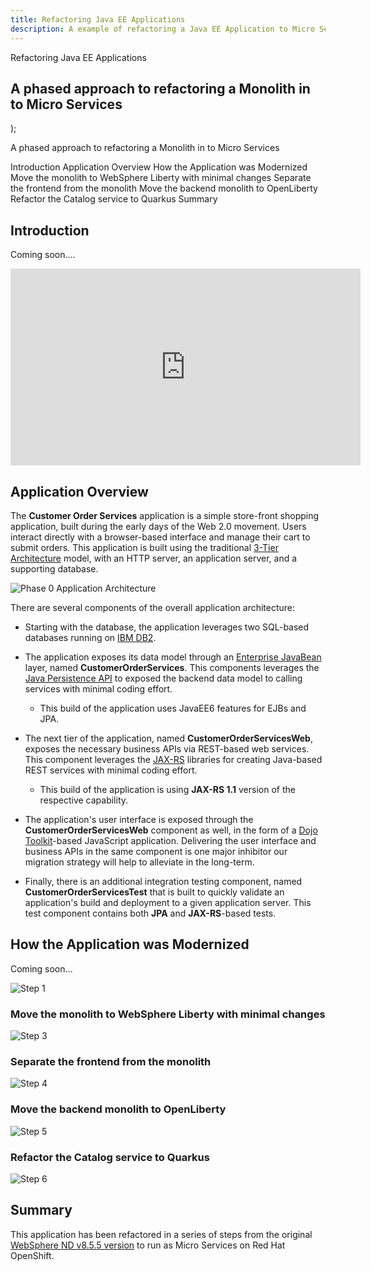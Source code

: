 ```yaml
---
title: Refactoring Java EE Applications
description: A example of refactoring a Java EE Application to Micro Services
---
```


  <span>
Refactoring Java EE Applications<br/> <h2>A phased approach to refactoring a Monolith in to Micro Services</h2>
  </span>
);

<PageDescription>

A phased approach to refactoring a Monolith in to Micro Services

</PageDescription>

<AnchorLinks small>
  <AnchorLink>Introduction</AnchorLink>
  <AnchorLink>Application Overview </AnchorLink>
  <AnchorLink>How the Application was Modernized</AnchorLink>
  <AnchorLink>Move the monolith to WebSphere Liberty with minimal changes</AnchorLink>
  <AnchorLink>Separate the frontend from the monolith</AnchorLink>
  <AnchorLink>Move the backend monolith to OpenLiberty</AnchorLink>
  <AnchorLink>Refactor the Catalog service to Quarkus</AnchorLink>
  <AnchorLink>Summary</AnchorLink>
</AnchorLinks>


## Introduction
Coming soon.... 

<iframe width="560" height="315" src="https://www.youtube.com/embed/lw95LLqa37g" frameborder="0" allow="accelerometer; autoplay; clipboard-write; encrypted-media; gyroscope; picture-in-picture" allowfullscreen></iframe>

## Application Overview
The **Customer Order Services** application is a simple store-front shopping application, built during the early days of the Web 2.0 movement. Users interact directly with a browser-based interface and manage their cart to submit orders.  This application is built using the traditional [3-Tier Architecture](http://www.tonymarston.net/php-mysql/3-tier-architecture.html) model, with an HTTP server, an application server, and a supporting database.

![Phase 0 Application Architecture](https://github.com/ibm-cloud-architecture/refarch-jee/raw/master/static/imgs/apparch-pc-phase0-customerorderservices.png)

There are several components of the overall application architecture:
- Starting with the database, the application leverages two SQL-based databases running on [IBM DB2](https://www.ibm.com/analytics/us/en/technology/db2/).

- The application exposes its data model through an [Enterprise JavaBean](https://en.wikipedia.org/wiki/Enterprise_JavaBeans) layer, named **CustomerOrderServices**.  This components leverages the [Java Persistence API](https://en.wikibooks.org/wiki/Java_Persistence/What_is_JPA%3F) to exposed the backend data model to calling services with minimal coding effort.
  - This build of the application uses JavaEE6 features for EJBs and JPA.
- The next tier of the application, named **CustomerOrderServicesWeb**, exposes the necessary business APIs via REST-based web services.  This component leverages the [JAX-RS](https://en.wikipedia.org/wiki/Java_API_for_RESTful_Web_Services) libraries for creating Java-based REST services with minimal coding effort.
  - This build of the application is using **JAX-RS 1.1** version of the respective capability.
- The application's user interface is exposed through the **CustomerOrderServicesWeb** component as well, in the form of a [Dojo Toolkit](#tbd)-based JavaScript application.  Delivering the user interface and business APIs in the same component is one major inhibitor our migration strategy will help to alleviate in the long-term.
- Finally, there is an additional integration testing component, named **CustomerOrderServicesTest** that is built to quickly validate an application's build and deployment to a given application server.  This test component contains both **JPA** and **JAX-RS**-based tests.

## How the Application was Modernized
Coming soon...

  ![Step 1](images/step1.png)

### Move the monolith to WebSphere Liberty with minimal changes

  ![Step 3](images/step3.png)

### Separate the frontend from the monolith

  ![Step 4](images/step4.png)

### Move the backend monolith to OpenLiberty

  ![Step 5](images/step5.png)

### Refactor the Catalog service to Quarkus

  ![Step 6](images/step6.png)

## Summary
This application has been refactored in a series of steps from the original [WebSphere ND v8.5.5 version](https://github.com/ibm-cloud-architecture/cloudpak-for-applications/tree/was855) to run as Micro Services on Red Hat OpenShift.
